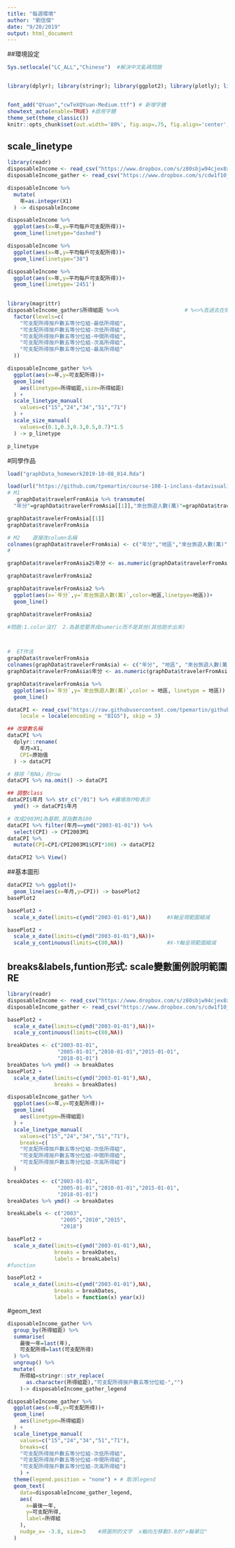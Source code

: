 ```yaml
---
title: "每週環境"
author: "劉信傑"
date: "9/20/2019"
output: html_document
---
```


##環境設定
```r
Sys.setlocale("LC_ALL","Chinese")  #解決中文亂碼問題


library(dplyr); library(stringr); library(ggplot2); library(plotly); library(lubridate); library(readr); library(tidyr); library(showtext);library(magrittr)                                         


font_add("QYuan","cwTeXQYuan-Medium.ttf") # 新增字體
showtext_auto(enable=TRUE) #啟用字體
theme_set(theme_classic())
knitr::opts_chunk$set(out.width='80%', fig.asp=.75, fig.align='center', fig.showtext=T)


```



##  scale_linetype

```r
library(readr)
disposableIncome <- read_csv("https://www.dropbox.com/s/z80sbjw94cjex8x/disposableIncome.csv?dl=1",locale = locale(encoding = "BIG5"), skip = 4)
disposableIncome_gather <- read_csv("https://www.dropbox.com/s/cdw1f10jow4frxb/disposableIncome_gather.csv?dl=1")

disposableIncome %>%
  mutate(
    年=as.integer(X1)
  ) -> disposableIncome

disposableIncome %>%
  ggplot(aes(x=年,y=平均每戶可支配所得))+
  geom_line(linetype="dashed")

disposableIncome %>%
  ggplot(aes(x=年,y=平均每戶可支配所得))+
  geom_line(linetype="38")

disposableIncome %>%
  ggplot(aes(x=年,y=平均每戶可支配所得))+
  geom_line(linetype='2451')

 
library(magrittr)                                         
disposableIncome_gather$所得組距 %<>%                     # %<>%丟過去在傳回來  雙向動作
  factor(levels=c(
    "可支配所得按戶數五等分位組-最低所得組",
    "可支配所得按戶數五等分位組-次低所得組",
    "可支配所得按戶數五等分位組-中間所得組",
    "可支配所得按戶數五等分位組-次高所得組",
    "可支配所得按戶數五等分位組-最高所得組"
  )) 

disposableIncome_gather %>%
  ggplot(aes(x=年,y=可支配所得))+
  geom_line(
    aes(linetype=所得組距,size=所得組距)
  ) +
  scale_linetype_manual(
    values=c("15","24","34","51","71")
  ) +
  scale_size_manual(
    values=c(0.1,0.3,0.3,0.5,0.7)*1.5
  ) -> p_linetype

p_linetype
```

#同學作品
 
```r

load("graphData_homework2019-10-08_014.Rda")

load(url("https://github.com/tpemartin/course-108-1-inclass-datavisualization/blob/master/%E4%BD%9C%E5%93%81%E5%B1%95%E7%A4%BA/graphData_homework2019-10-08_014.Rda?raw=true"))
# M1
   graphData$travelerFromAsia %>% transmute(
  "年分"=graphData$travelerFromAsia[[1]],"來台旅遊人數(萬)"=graphData$travelerFromAsia[[3]],"地區"=graphData$travelerFromAsia[[2]])  -> graphData$travelerFromAsia2

graphData$travelerFromAsia[[1]]
graphData$travelerFromAsia

# M2    直接改column名稱
colnames(graphData$travelerFromAsia) <- c("年分","地區","來台旅遊人數(萬)")
#

graphData$travelerFromAsia2$年分 <- as.numeric(graphData$travelerFromAsia2$年分)

graphData$travelerFromAsia2

graphData$travelerFromAsia2 %>%
  ggplot(aes(x=`年分`,y=`來台旅遊人數(萬)`,color=地區,linetpye=地區))+
  geom_line()

graphData$travelerFromAsia2

#問題:1.color沒打  2.為甚麼要弄成numeric而不是其他(其他跑步出來)



#  ET作法
graphData$travelerFromAsia
colnames(graphData$travelerFromAsia) <- c("年分", "地區", "來台旅遊人數(萬)")
graphData$travelerFromAsia$年分 <- as.numeric(graphData$travelerFromAsia$年分)

graphData$travelerFromAsia %>%
  ggplot(aes(x=`年分`,y=`來台旅遊人數(萬)`,color = 地區, linetype = 地區)) +
  geom_line()

```


```r
dataCPI <- read_csv("https://raw.githubusercontent.com/tpemartin/github-data/master/PR0101A2Mc.csv", 
    locale = locale(encoding = "BIG5"), skip = 3)

## 改變數名稱
dataCPI %>% 
  dplyr::rename(
    年月=X1,
    CPI=原始值
  ) -> dataCPI

# 移除「有NA」的row
dataCPI %>% na.omit() -> dataCPI

## 調整class
dataCPI$年月 %>% str_c("/01") %>% #擴增為YMD表示
  ymd() -> dataCPI$年月

# 改成2003M1為基期,其指數為100
dataCPI %>% filter(年月==ymd("2003-01-01")) %>% 
  select(CPI) -> CPI2003M1
dataCPI %>% 
  mutate(CPI=CPI/CPI2003M1$CPI*100) -> dataCPI2 

dataCPI2 %>% View()
```

##基本圖形
```r
dataCPI2 %>% ggplot()+
  geom_line(aes(x=年月,y=CPI)) -> basePlot2
basePlot2

basePlot2 +
  scale_x_date(limits=c(ymd("2003-01-01"),NA))     #X軸呈現範圍縮減  

basePlot2 +
  scale_x_date(limits=c(ymd("2003-01-01"),NA))+
  scale_y_continuous(limits=c(80,NA))              #X-Y軸呈現範圍縮減
```

## breaks&labels,funtion形式: scale變數圖例說明範圍       RE
```r
library(readr)
disposableIncome <- read_csv("https://www.dropbox.com/s/z80sbjw94cjex8x/disposableIncome.csv?dl=1",locale = locale(encoding = "BIG5"), skip = 4)
disposableIncome_gather <- read_csv("https://www.dropbox.com/s/cdw1f10jow4frxb/disposableIncome_gather.csv?dl=1")

basePlot2 +
  scale_x_date(limits=c(ymd("2003-01-01"),NA))+
  scale_y_continuous(limits=c(80,NA)) 

breakDates <- c("2003-01-01",
                "2005-01-01","2010-01-01","2015-01-01",
                "2018-01-01")
breakDates %>% ymd() -> breakDates
basePlot2 +
  scale_x_date(limits=c(ymd("2003-01-01"),NA),
               breaks = breakDates)

disposableIncome_gather %>%
  ggplot(aes(x=年,y=可支配所得))+
  geom_line(
    aes(linetype=所得組距)
  ) +
  scale_linetype_manual(
    values=c("15","24","34","51","71"),
    breaks=c(
    "可支配所得按戶數五等分位組-次低所得組",
    "可支配所得按戶數五等分位組-中間所得組",
    "可支配所得按戶數五等分位組-次高所得組")
  )

breakDates <- c("2003-01-01",
                "2005-01-01","2010-01-01","2015-01-01",
                "2018-01-01")
breakDates %>% ymd() -> breakDates

breakLabels <- c("2003",
                 "2005","2010","2015",
                 "2018")

basePlot2 +
  scale_x_date(limits=c(ymd("2003-01-01"),NA),
               breaks = breakDates,
               labels = breakLabels)
#function

basePlot2 +
  scale_x_date(limits=c(ymd("2003-01-01"),NA),
               breaks = breakDates,
               labels = function(x) year(x))


```

#geom_text
```r
disposableIncome_gather %>%
  group_by(所得組距) %>%
  summarise(
    最後一年=last(年),
    可支配所得=last(可支配所得)
  ) %>%
  ungroup() %>%
  mutate(
    所得組=stringr::str_replace(
      as.character(所得組距),"可支配所得按戶數五等分位組-","")
    )-> disposableIncome_gather_legend

disposableIncome_gather %>%
  ggplot(aes(x=年,y=可支配所得))+
  geom_line(
    aes(linetype=所得組距)
  ) +
  scale_linetype_manual(
    values=c("15","24","34","51","71"),
    breaks=c(
    "可支配所得按戶數五等分位組-次低所得組",
    "可支配所得按戶數五等分位組-中間所得組",
    "可支配所得按戶數五等分位組-次高所得組")
    ) +
  theme(legend.position = "none") + # 取消legend
  geom_text(
    data=disposableIncome_gather_legend,
    aes(
      x=最後一年,
      y=可支配所得,
      label=所得組
    ),
    nudge_x= -3.8, size=3    #將圖附的文字  x軸向左移動3.8的"x軸單位"
  )
```







